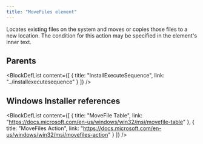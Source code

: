```yaml
---
title: "MoveFiles element"
---
```



Locates existing files on the system and moves or copies those files to a new location. The condition for this action may be specified in the element's inner text.


## Parents

<BlockDefList content={[
    {
      title: "InstallExecuteSequence",
      link: "../installexecutesequence"
    }
  ]}
/>

## Windows Installer references

<BlockDefList content={[
    {
      title: "MoveFile Table",
      link: "https://docs.microsoft.com/en-us/windows/win32/msi/movefile-table"
    },
    {
      title: "MoveFiles Action",
      link: "https://docs.microsoft.com/en-us/windows/win32/msi/movefiles-action"
    }
  ]}
/>
